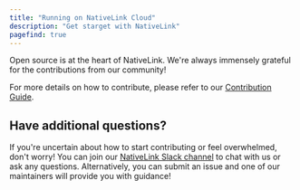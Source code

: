 ```yaml
---
title: "Running on NativeLink Cloud"
description: "Get starget with NativeLink"
pagefind: true
---
```

Open source is at the heart of NativeLink.
We're always immensely grateful for the contributions from our community!

For more details on how to contribute, please refer to our [Contribution Guide](https://docs.nativelink.com/contribute/guidelines).

## Have additional questions?

If you're uncertain about how to start contributing or feel overwhelmed, don't worry!
You can join our [NativeLink Slack channel](https://community.nativelink.com) to chat with us or ask any questions. Alternatively, you can submit an issue and one of our maintainers will provide you with guidance!

